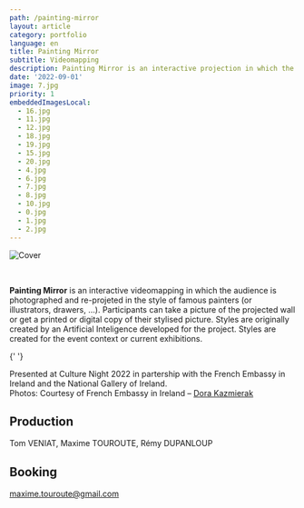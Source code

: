 ```yaml
---
path: /painting-mirror
layout: article
category: portfolio
language: en
title: Painting Mirror
subtitle: Videomapping
description: Painting Mirror is an interactive projection in which the audience is photographed and projected in famous painters styles.
date: '2022-09-01'
image: 7.jpg
priority: 1
embeddedImagesLocal:
  - 16.jpg
  - 11.jpg
  - 12.jpg
  - 18.jpg
  - 19.jpg
  - 15.jpg
  - 20.jpg
  - 4.jpg
  - 6.jpg
  - 7.jpg
  - 8.jpg
  - 10.jpg
  - 0.jpg
  - 1.jpg
  - 2.jpg
---
```


![Cover](7.jpg)

<br/>


__Painting Mirror__ is an interactive videomapping in which the audience is photographed and re-projeted in the style of famous painters (or illustrators, drawers, ...).
Participants can take a picture of the projected wall or get a printed or digital copy of their stylised picture. 
Styles are originally created by an Artificial Inteligence developed for the project. Styles are created for the event context or current exhibitions.


<ImageGrid props={props.data.mdx.frontmatter.embeddedImagesLocal} />{' '}



Presented at Culture Night 2022 in partership with the French Embassy in Ireland and the National Gallery of Ireland.  
Photos: Courtesy of French Embassy in Ireland – [Dora Kazmierak](https://www.dorakazmierak.com/)


## Production

Tom VENIAT, Maxime TOUROUTE, Rémy DUPANLOUP

## Booking

[maxime.touroute@gmail.com](mailto:maxime.touroute@gmail.com)
